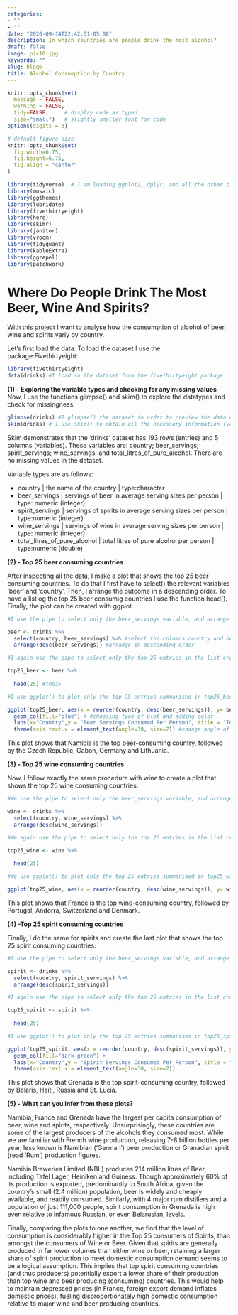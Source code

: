 ```yaml
---
categories:
- ""
- ""
date: "2020-09-14T22:42:51-05:00"
description: In which countries are people drink the most alcohol?
draft: false
image: pic10.jpg
keywords: ""
slug: blog6
title: Alcohol Consumption by Country
---
```


```r
knitr::opts_chunk$set(
  message = FALSE, 
  warning = FALSE, 
  tidy=FALSE,     # display code as typed
  size="small")   # slightly smaller font for code
options(digits = 3)

# default figure size
knitr::opts_chunk$set(
  fig.width=6.75, 
  fig.height=6.75,
  fig.align = "center"
)
```


```r

library(tidyverse)  # I am loading ggplot2, dplyr, and all the other tidyverse packages
library(mosaic)
library(ggthemes)
library(lubridate)
library(fivethirtyeight)
library(here)
library(skimr)
library(janitor)
library(vroom)
library(tidyquant)
library(kableExtra)
library(ggrepel)
library(patchwork)

```
  
# Where Do People Drink The Most Beer, Wine And Spirits?
With this project I want to analyse how the consumption of alcohol of beer, wine and spirits variy by country. 

Let's first load the data: To load the dataset I use the package:Fivethirtyeight:

```r
library(fivethirtyeight)
data(drinks) #I load in the dataset from the fivethirtyeight package
```
  
**(1) - Exploring the variable types and checking for any missing values**
Now, I use the functions glimpse() and skim() to explore the datatypes and check for missingness.

```r

glimpse(drinks) #I glimpse() the dataset in order to preview the data entries themselves
skim(drinks) # I use skim() to obtain all the necessary information (variable types, missingness, distribution)

```
Skim demonstrates that the 'drinks' dataset has 193 rows (entries) and 5 columns (variables). These variables are: country; beer_servings; spirit_servings; wine_servings; and total_litres_of_pure_alcohol. There are no missing values in the dataset. 

Variable types are as follows:

- country | the name of the country | type:character
- beer_servings | servings of beer in average serving sizes per person | type: numeric (integer)
- spirit_servings | servings of spirits in average serving sizes per person | type:numeric (integer)
- wine_servings | servings of wine in average serving sizes per person | type: numeric (integer)
- total_litres_of_pure_alcohol | total litres of pure alcohol per person | type:numeric (double)  


**(2) - Top 25 beer consuming countries**

After inspecting all the data, I make a plot that shows the top 25 beer consuming countries. To do that I first have to select() the relevant variables 'beer' and 'country'. Then, I arrange the outcome in a descending order. To have a list og the top 25 beer consumig countries I use the function head().
Finally, the plot can be created with ggplot.

```r

#I use the pipe to select only the beer_servings variable, and arrange countries in descending order of serving

beer <- drinks %>% 
  select(country, beer_servings) %>% #select the columns country and beer
  arrange(desc(beer_servings)) #arrange in descending order

#I again use the pipe to select only the top 25 entries in the list created above

top25_beer <- beer %>% 
  
  head(25) #top25

#I use ggplot() to plot only the top 25 entries summarised in top25_beer, adjusting the x-axis labels for readibility, as well as colour, axis labels and title

ggplot(top25_beer, aes(x = reorder(country, desc(beer_servings)), y= beer_servings),)+
  geom_col(fill="blue") + #choosing tyoe of plot and adding color
  labs(x="Country",y = "Beer Servings Consumed Per Person", title = "Top 25 Beer Consuming Countries") + #adding titles
  theme(axis.text.x = element_text(angle=30, size=7)) #change angle of text of x-axis

```
This plot shows that Namibia is the top beer-consuming country, followed by the Czech Republic, Gabon, Germany and Lithuania.  

**(3) - Top 25 wine consuming countries**

Now, I follow exactly the same procedure with wine to create a plot that shows the top 25 wine consuming countries:
```r

#We use the pipe to select only the beer_servings variable, and arrange countries in descending order of serving

wine <- drinks %>% 
  select(country, wine_servings) %>% 
  arrange(desc(wine_servings))

#We again use the pipe to select only the top 25 entries in the list created above

top25_wine <- wine %>% 
  
  head(25)

#We use ggplot() to plot only the top 25 entries summarised in top25_wine, adjusting the x-axis labels for readibility, as well as colour, axis labels and title

ggplot(top25_wine, aes(x = reorder(country, desc(wine_servings)), y= wine_servings),) + geom_col(fill="red") + labs(x="Country",y = "Wine Servings Consumed Per Person", title = "Top 25 Wine Consuming Countries") + theme(axis.text.x = element_text(angle=30, size=7))


```
This plot shows that France is the top wine-consuming country, followed by Portugal, Andorra, Switzerland and Denmark. 

**(4) -Top 25 spirit consuming countries**

Finally, I do the same for spirits and create the last plot that shows the top 25 spirit consuming countries:
```r

#I use the pipe to select only the beer_servings variable, and arrange countries in descending order of serving

spirit <- drinks %>% 
  select(country, spirit_servings) %>% 
  arrange(desc(spirit_servings))

#I again use the pipe to select only the top 25 entries in the list created above

top25_spirit <- spirit %>% 
  
  head(25)

#I use ggplot() to plot only the top 25 entries summarised in top25_spirit, adjusting the x-axis labels for readibility, as well as colour, axis labels and title

ggplot(top25_spirit, aes(x = reorder(country, desc(spirit_servings)), y= spirit_servings),) + 
  geom_col(fill="dark green") + 
  labs(x="Country",y = "Spirit Servings Consumed Per Person", title = "Top 25 spirit Consuming Countries") +
  theme(axis.text.x = element_text(angle=30, size=7))

```
This plot shows that Grenada is the top spirit-consuming country, followed by Belaris, Haiti, Russia and St. Lucia.  

**(5) - What can you infer from these plots?**

Namibia, France and Grenada have the largest per capita consumption of beer, wine and spirits, respectively. Unsurprisingly, these countries are some of the largest producers of the alcohols they consumed most. While we are familiar with French wine production, releasing 7-8 billion bottles per year, less known is Namibian ('German') beer production or Granadian spirit (read 'Rum') production figures. 

Namibia Breweries Limited (NBL) produces 214 million litres of Beer, including Tafel Lager, Heiniken and Guiness. Though approximately 60% of its production is exported, predominantly to South Africa, given the country's small (2.4 million) population, beer is widely and cheaply available, and readily consumed. Similarly, with 4 major rum distillers and a population of just 111,000 people, spirit consumption in Grenada is high even relative to infamous Russian, or even Belarusian, levels. 

Finally, comparing the plots to one another, we find that the level of consumption is considerably higher in the Top 25 consumers of Spirits, than amongst the consumers of Wine or Beer. Given that spirits are generally produced in far lower volumes than either wine or beer, retaining a larger share of spirit production to meet domestic consumption demand seems to be a logical assumption. This implies that top spirit consuming countries (and thus producers) potentially export a lower share of their production than top wine and beer producing (consuming) countries. This would help to maintain depressed prices (in France, foreign export demand inflates domestic prices), fueling disproportionately high domestic consumption relative to major wine and beer producing countries.  

